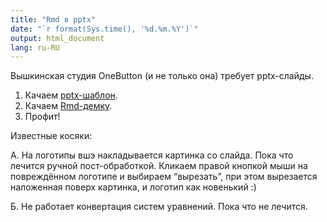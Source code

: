 ```yaml
---
title: "Rmd в pptx"
date: "`r format(Sys.time(), '%d.%m.%Y')`"
output: html_document
lang: ru-RU
---
```


Вышкинская студия OneButton (и не только она) требует pptx-слайды.

1. Качаем [pptx-шаблон](https://github.com/bdemeshev/installation/raw/master/rmd_pptx_hse_template/scorm_hse_template_alpha.pptx).
2. Качаем [Rmd-демку](https://github.com/bdemeshev/installation/raw/master/rmd_pptx_hse_template/pptx_slides_scorm_hse_demo.Rmd).
3. Профит!

Известные косяки:

А. На логотипы вшэ накладывается картинка со слайда. Пока что лечится ручной пост-обработкой. 
Кликаем правой кнопкой мыши на повреждённом логотипе и выбираем "вырезать", при этом вырезается наложенная поверх картинка, и логотип как новенький :)

Б. Не работает конвертация систем уравнений. Пока что не лечится.

